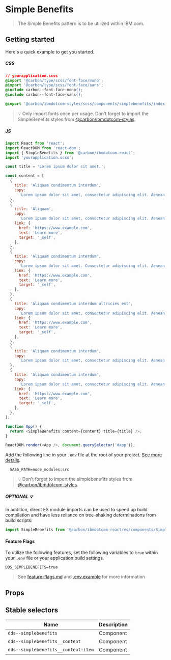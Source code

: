 
# Simple Benefits

> The Simple Benefits pattern is to be utilized within IBM.com.

## Getting started

Here's a quick example to get you started.

##### CSS

```css
// yourapplication.scss
@import '@carbon/type/scss/font-face/mono';
@import '@carbon/type/scss/font-face/sans';
@include carbon--font-face-mono();
@include carbon--font-face-sans();

@import '@carbon/ibmdotcom-styles/scss/components/simplebenefits/index';
```

> 💡 Only import fonts once per usage. Don't forget to import the SimpleBenefits
> styles from
> [@carbon/ibmdotcom-styles](https://github.com/carbon-design-system/carbon-for-ibm-dotcom/blob/master/packages/styles).

##### JS

```javascript
import React from 'react';
import ReactDOM from 'react-dom';
import { SimpleBenefits } from '@carbon/ibmdotcom-react';
import 'yourapplication.scss';

const title = 'Lorem ipsum dolor sit amet.';

const content = [
  {
    title: 'Aliquam condimentum interdum',
    copy:
      'Lorem ipsum dolor sit amet, consectetur adipiscing elit. Aenean et ultricies est. Mauris iaculis eget dolor nec hendrerit. Phasellus at elit sollicitudin, sodales nulla quis, consequat libero.',
  },
  {
    title: 'Aliquam',
    copy:
      'Lorem ipsum dolor sit amet, consectetur adipiscing elit. Aenean et ultricies est. Mauris iaculis eget dolor nec hendrerit. Phasellus at elit sollicitudin, sodales nulla quis, consequat libero.',
    link: {
      href: 'https://www.example.com',
      text: 'Learn more',
      target: '_self',
    },
  },
  {
    title: 'Aliquam condimentum interdum',
    copy:
      'Lorem ipsum dolor sit amet. Consectetur adipiscing elit. Aenean et ultricies est. Aenean et ultricies est.',
    link: {
      href: 'https://www.example.com',
      text: 'Learn more',
      target: '_self',
    },
  },
  {
    title: 'Aliquam condimentum interdum ultricies est',
    copy:
      'Lorem ipsum dolor sit amet, consectetur adipiscing elit. Aenean et ultricies est.',
    link: {
      href: 'https://www.example.com',
      text: 'Learn more',
      target: '_self',
    },
  },
  {
    title: 'Aliquam condimentum interdum',
    copy:
      'Lorem ipsum dolor sit amet, consectetur adipiscing elit. Aenean et ultricies est. Mauris iaculis eget dolor nec hendrerit. Phasellus at elit sollicitudin, sodales nulla quis, consequat libero.',
  },
  {
    title: 'Aliquam condimentum interdum',
    copy:
      'Lorem ipsum dolor sit amet, consectetur adipiscing elit. Aenean et ultricies est. Mauris iaculis eget dolor nec hendrerit. Phasellus at elit sollicitudin, sodales nulla quis, consequat libero.',
    link: {
      href: 'https://www.example.com',
      text: 'Learn more',
      target: '_self',
    },
  },
];

function App() {
  return <SimpleBenefits content={content} title={title} />;
}

ReactDOM.render(<App />, document.querySelector('#app'));
```

Add the following line in your `.env` file at the root of your project.
[See more details](https://github.com/carbon-design-system/carbon-for-ibm-dotcom/tree/master/packages/styles#usage).

```
  SASS_PATH=node_modules:src
```

> 💡 Don't forget to import the simplebenefits styles from
> [@carbon/ibmdotcom-styles](https://github.com/carbon-design-system/carbon-for-ibm-dotcom/blob/master/packages/styles).

##### OPTIONAL 💡

In addition, direct ES module imports can be used to speed up build compilation and have less reliance on tree-shaking determinations from build scripts:

````js
import SimpleBenefits from '@carbon/ibmdotcom-react/es/components/SimpleBenefits/SimpleBenefits';
````

#### Feature Flags

To utilize the following features, set the following variables to `true` within
your `.env` file or your application build settings.

```
DDS_SIMPLEBENEFITS=true
```

> See
> [feature-flags.md](https://github.com/carbon-design-system/carbon-for-ibm-dotcom/blob/master/packages/patterns-react/docs/feature-flags.md)
> and
> [.env.example](https://github.com/carbon-design-system/carbon-for-ibm-dotcom/blob/master/packages/patterns-react/.env.example)
> for more information

## Props

<Props of={SimpleBenefits} />

## Stable selectors

| Name                                | Description |
| ----------------------------------- | ----------- |
| `dds--simplebenefits`               | Component   |
| `dds--simplebenefits__content`      | Component   |
| `dds--simplebenefits__content-item` | Component   |

<Description markdown={contributing} />
